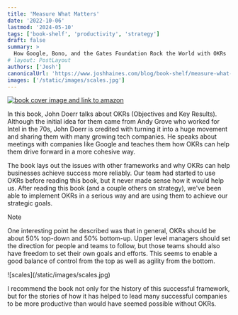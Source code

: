 ```yaml
---
title: 'Measure What Matters'
date: '2022-10-06'
lastmod: '2024-05-10'
tags: ['book-shelf', 'productivity', 'strategy']
draft: false
summary: >
  How Google, Bono, and the Gates Foundation Rock the World with OKRs
# layout: PostLayout
authors: ['Josh']
canonicalUrl: 'https://www.joshhaines.com/blog/book-shelf/measure-what-matters'
images: ['/static/images/scales.jpg']
---
```


<div className="mx-auto w-1/3">
  <a href="https://www.amazon.com/Measure-What-Matters-Simple-Drives/dp/024134848X">
    <img
      alt="book cover image and link to amazon"
      src="https://m.media-amazon.com/images/I/51GvpvcLStL._SY445_SX342_.jpg"
    />
  </a>
</div>

In this book, John Doerr talks about OKRs (Objectives and Key Results).
Although the initial idea for them came from Andy Grove
who worked for Intel in the 70s,
John Doerr is credited with turning it into a huge movement and sharing them with many growing tech companies.
He speaks about meetings with companies like Google
and teaches them how OKRs can help them drive forward in a more cohesive way.

The book lays out the issues with other frameworks and why OKRs can help businesses achieve success more reliably.
Our team had started to use OKRs before reading this book, but it never made sense how it would help us.
After reading this book (and a couple others on strategy),
we've been able to implement OKRs in a serious way
and are using them to achieve our strategic goals.

> [!Note]
> One interesting point he described was that in general, OKRs should be about 50% top-down and 50% bottom-up. Upper level managers should set the direction for people and teams to follow, but those teams should also have freedom to set their own goals and efforts. This seems to enable a good balance of control from the top as well as agility from the bottom.

<div className="-mx-2 flex flex-wrap justify-center overflow-hidden xl:-mx-2">
  <div className="my-1 w-full overflow-hidden px-2 xl:my-1 xl:w-3/4 xl:px-2">
    ![scales](/static/images/scales.jpg)
  </div>
</div>

I recommend the book not only for the history of this successful framework, but for the stories of how it has helped to lead many successful companies to be more productive than would have seemed possible without OKRs.
